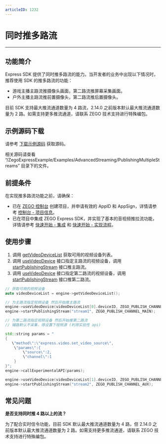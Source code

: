 ```yaml
---
articleID: 1232
---
```

# 同时推多路流

- - -

##  功能简介

Express SDK 提供了同时推多路流的能力。当开发者的业务中出现以下情况时，推荐使用 SDK 的推多路流的功能：

- 游戏主播主路流推摄像头画面，第二路流推屏幕采集画面。
- 户外主播主路流推前置摄像头，第二路流推后置摄像头。

<Note title="说明">

目前 SDK 支持最大推流通道数量为 4 路流，2.14.0 之前版本默认最大推流通道数量为 2 路。如需支持更多推流通道，请联系 ZEGO 技术支持进行特殊编包。
</Note>

## 示例源码下载

请参考 [下载示例源码](!DownloadDemo/DownloadDemo) 获取源码。

相关源码请查看 “/ZegoExpressExample/Examples/AdvancedStreaming/PublishingMultipleStreams” 目录下的文件。


## 前提条件

在实现推多路流功能之前，请确保：

- 已在 [ZEGO 控制台](https://console.zego.im) 创建项目，并申请有效的 AppID 和 AppSign，详情请参考 [控制台 - 项目信息](https://doc-zh.zego.im/article/12107)。
- 已在项目中集成 ZEGO Express SDK，并实现了基本的音视频推拉流功能，详情请参考 [快速开始 - 集成](!Integration/SDK_Integration) 和 [快速开始 - 实现流程](!Integration/Solution_Implementation)。


## 使用步骤

1. 调用 [getVideoDeviceList](https://doc-zh.zego.im/article/api?doc=Express_Video_SDK_API~CPP_windows~class~zego-express-i-zego-express-engine#get-video-device-list) 获取可用的视频设备列表。
2. 调用 [useVideoDevice](https://doc-zh.zego.im/article/api?doc=Express_Video_SDK_API~CPP_windows~class~zego-express-i-zego-express-engine#use-video-device) 接口指定主路流的视频设备，调用 [startPublishingStream](https://doc-zh.zego.im/article/api?doc=Express_Video_SDK_API~CPP_windows~class~zego-express-i-zego-express-engine#start-publishing-stream) 接口推主路流。
3. 调用 [useVideoDevice](https://doc-zh.zego.im/article/api?doc=Express_Video_SDK_API~CPP_windows~class~zego-express-i-zego-express-engine#use-video-device) 接口指定第二路流的视频设备，调用 [startPublishingStream](https://doc-zh.zego.im/article/api?doc=Express_Video_SDK_API~CPP_windows~class~zego-express-i-zego-express-engine#start-publishing-stream) 接口推第二路流。

```cpp
// 获取可用的视频设备
auto videoDeviceList = engine->getVideoDeviceList();

// 为主路流指定视频设备 然后开始推主路流
engine->useVideoDevice(videoDeviceList[0].deviceID, ZEGO_PUBLISH_CHANNEL_MAIN);
engine->startPublishingStream("stream1", ZEGO_PUBLISH_CHANNEL_MAIN);

// 为第二路流指定视频设备 然后开始推第二路流
// 辅路默认不采集，得设置下视频源 (利用实验性 api)

std::string params = "
{
   \"method\":\"express.video.set_video_source\",
    \"params\":{
        \"source\":2,
        \"channel\":1
    }
}";
engine->callExperimentalAPI(params);

engine->useVideoDevice(videoDeviceList[1].deviceID, ZEGO_PUBLISH_CHANNEL_AUX);
engine->startPublishingStream("stream2", ZEGO_PUBLISH_CHANNEL_AUX);
```


## 常见问题

**是否支持同时推 4 路以上的流？**

为了配合实时信令功能，目前 SDK 默认最大推流通道数量为 4 路，但 2.14.0 之前版本默认最大推流通道数量为 2 路。如需支持更多推流通道，请联系 ZEGO 技术支持进行特殊编包。
